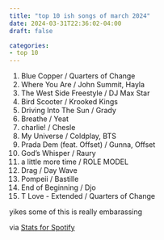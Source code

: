 ```yaml
---
title: "top 10 ish songs of march 2024"
date: 2024-03-31T22:36:02-04:00
draft: false

categories:
- top 10
---
```

1. Blue Copper / Quarters of Change
2. Where You Are / John Summit, Hayla				
3. The West Side Freestyle / DJ Max Star				
4. Bird Scooter / Krooked Kings
5. Driving Into The Sun / Grady			
6. Breathe / Yeat		
7. charlie! / Chesle	
8. My Universe / Coldplay, BTS	
9. Prada Dem (feat. Offset) / Gunna, Offset		
10. God's Whisper / Raury
11. a little more time / ROLE MODEL
12. Drag / Day Wave
13. Pompeii / Bastille
14. End of Beginning / Djo
15. T Love - Extended / Quarters of Change

yikes some of this is really embarassing


via [Stats for Spotify](https://www.statsforspotify.com/)